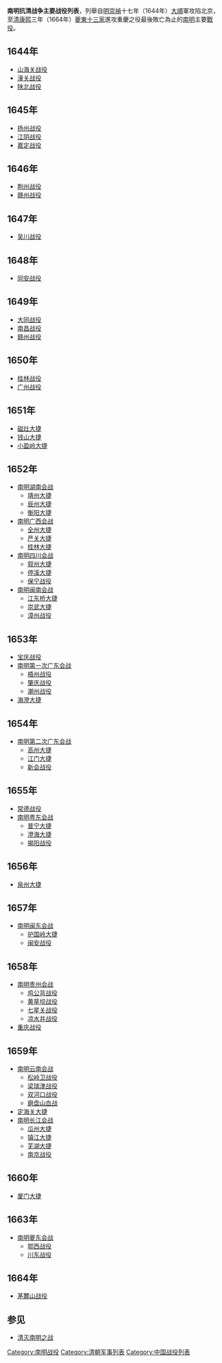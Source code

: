 {{Unreferenced|time=2009-11-22T00:50:26+00:00}}
'''南明抗清战争主要战役列表'''，列舉自[[明|明]][[崇禎|崇禎]]十七年（1644年）[[大順_(政權)|大順]]軍攻陷北京，至[[清|清]][[康熙|康熙]]三年（1664年）[[夔東十三家|夔東十三家]]進攻重慶之役最後敗亡為止的[[南明|南明]]主要[[戰役|戰役]]。

==1644年==
*[[一片石之戰|山海关战役]]
*[[潼关战役|潼关战役]]
*[[陕北战役|陕北战役]]

==1645年==
*[[扬州十日|扬州战役]]
*[[江阴八十一日|江阴战役]]
*[[嘉定三屠|嘉定战役]]

==1646年==
*[[荆州战役|荆州战役]]
*[[赣州战役|赣州战役]]

==1647年==
*[[吴川战役|吴川战役]]

==1648年==
*[[同安战役|同安战役]]

==1649年==
*[[大同战役|大同战役]]
*[[南昌战役|南昌战役]]
*[[赣州战役|赣州战役]]

==1650年==
*[[桂林战役|桂林战役]]
*[[庚寅之劫|广州战役]]

==1651年==
*[[磁灶大捷|磁灶大捷]]
*[[钱山大捷|钱山大捷]]
*[[小盈岭大捷|小盈岭大捷]]

==1652年==
*[[孙可望、李定国收复湖南战役|南明湖南会战]]
**[[靖州大捷|靖州大捷]]
**[[辰州大捷|辰州大捷]]
**[[衡阳大捷|衡阳大捷]]
*[[南明广西会战|南明广西会战]]
**[[全州大捷|全州大捷]]
**[[严关大捷|严关大捷]]
**[[桂林大捷|桂林大捷]]
*[[南明四川会战|南明四川会战]]
**[[叙州大捷|叙州大捷]]
**[[停溪大捷|停溪大捷]]
**[[保宁战役|保宁战役]]
*[[南明闽南会战|南明闽南会战]]
**[[江东桥大捷|江东桥大捷]]
**[[崇武大捷|崇武大捷]]
**[[漳州战役|漳州战役]]

==1653年==
*[[宝庆战役|宝庆战役]]
*[[南明第一次广东会战|南明第一次广东会战]]
**[[梧州战役|梧州战役]]
**[[肇庆战役|肇庆战役]]
**[[潮州战役|潮州战役]]
*[[海澄战役|海澄大捷]]

==1654年==
*[[南明第二次广东会战|南明第二次广东会战]]
**[[高州大捷|高州大捷]]
**[[江门大捷|江门大捷]]
**[[新会战役|新会战役]]

==1655年==
*[[常德战役|常德战役]]
*[[南明粤东会战|南明粤东会战]]
**[[普宁大捷|普宁大捷]]
**[[澄海大捷|澄海大捷]]
**[[揭阳战役|揭阳战役]]

==1656年==
*[[泉州大捷|泉州大捷]]

==1657年==
*[[南明闽东会战|南明闽东会战]]
**[[护国岭大捷|护国岭大捷]]
**[[闽安战役|闽安战役]]

==1658年==
*[[南明贵州会战|南明贵州会战]]
**[[鸡公背战役|鸡公背战役]]
**[[黄草坝战役|黄草坝战役]]
**[[七星关战役|七星关战役]]
**[[凉水井战役|凉水井战役]]
*[[重庆战役|重庆战役]]

==1659年==
*[[南明云南会战|南明云南会战]]
**[[松岭卫战役|松岭卫战役]]
**[[梁瑞津战役|梁瑞津战役]]
**[[双河口战役|双河口战役]]
**[[磨盘山血战|磨盘山血战]]
*[[定海关大捷|定海关大捷]]
*[[南明长江会战|南明长江会战]]
**[[瓜州大捷|瓜州大捷]]
**[[镇江大捷|镇江大捷]]
**[[芜湖大捷|芜湖大捷]]
**[[南京战役|南京战役]]

==1660年==
*[[厦门大捷|厦门大捷]]

==1663年==
*[[南明夔东会战|南明夔东会战]]
**[[鄂西战役|鄂西战役]]
**[[川东战役|川东战役]]

==1664年==
*[[茅麓山战役|茅麓山战役]]

==参见==
*[[清灭南明之战|清灭南明之战]]
{{南明抗清战争}}
[[Category:南明战役|Category:南明战役]]
[[Category:清朝军事列表|Category:清朝军事列表]]
[[Category:中国战役列表|Category:中国战役列表]]